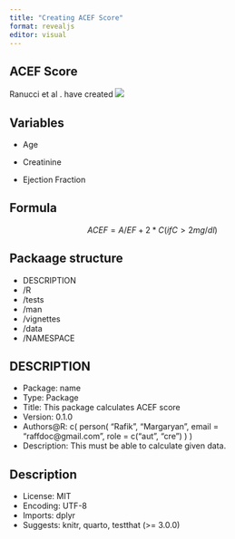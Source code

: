 ```yaml
---
title: "Creating ACEF Score"
format: revealjs
editor: visual
---
```


## ACEF Score

Ranucci et al . have created ![](acef.jpeg)

## Variables

-   Age

-   Creatinine

-   Ejection Fraction

## Formula

$$
ACEF = A/EF + 2*C (if C > 2 mg/dl)
$$

## Packaage structure

-   DESCRIPTION
-   /R
-   /tests
-   /man
-   /vignettes
-   /data
-   /NAMESPACE

## DESCRIPTION

-   Package: name
-   Type: Package
-   Title: This package calculates ACEF score
-   Version: 0.1.0
-   Authors\@R: c( person( "Rafik", "Margaryan", email = "raffdoc\@gmail.com", role = c("aut", "cre") ) )
-   Description: This must be able to calculate given data.

## Description

-   License: MIT
-   Encoding: UTF-8
-   Imports: dplyr
-   Suggests: knitr, quarto, testthat (\>= 3.0.0)
